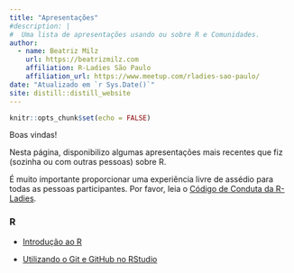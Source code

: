 ```yaml
---
title: "Apresentações"
#description: |
#  Uma lista de apresentações usando ou sobre R e Comunidades.
author:
  - name: Beatriz Milz 
    url: https://beatrizmilz.com
    affiliation: R-Ladies São Paulo
    affiliation_url: https://www.meetup.com/rladies-sao-paulo/
date: "Atualizado em `r Sys.Date()`"
site: distill::distill_website
---
```


```r
knitr::opts_chunk$set(echo = FALSE)
```

Boas vindas!

Nesta página, disponibilizo algumas apresentações mais recentes que fiz (sozinha ou com outras pessoas) sobre R.

É muito importante proporcionar uma experiência livre de assédio para todas as pessoas participantes.  Por favor, leia o [Código de Conduta da R-Ladies](https://github.com/rladies/starter-kit/wiki/Code-of-Conduct#portuguese).

<!-- ## Comunidades -->

<!-- Em breve! -->

### R

- [Introdução ao R](introR.html)

- [Utilizando o Git e GitHub no RStudio](git_rstudio.html)